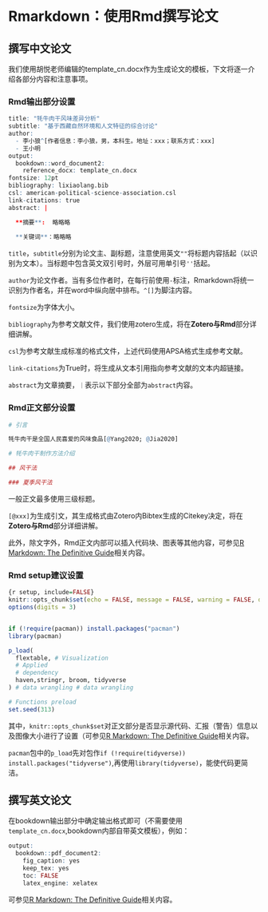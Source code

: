 # Rmarkdown：使用Rmd撰写论文

## 撰写中文论文

我们使用胡悦老师编辑的template_cn.docx作为生成论文的模板，下文将逐一介绍各部分内容和注意事项。

### Rmd输出部分设置

```r
title: "牦牛肉干风味差异分析"
subtitle: "基于西藏自然环境和人文特征的综合讨论"
author:  
  - 李小狼^[作者信息：李小狼，男，本科生。地址：xxx；联系方式：xxx]
  - 王小明
output: 
  bookdown::word_document2:
    reference_docx: template_cn.docx
fontsize: 12pt
bibliography: lixiaolang.bib
csl: american-political-science-association.csl
link-citations: true
abstract: |

  **摘要**:  略略略
  
  **关键词**：略略略
```

`title`，`subtitle`分别为论文主、副标题，注意使用英文`""`将标题内容括起（以识别为文本）。当标题中包含英文双引号时，外层可用单引号`''`括起。

`author`为论文作者。当有多位作者时，在每行前使用`-`标注，Rmarkdown将统一识别为作者名，并在word中纵向居中排布。`^[]`为脚注内容。

`fontsize`为字体大小。

`bibliography`为参考文献文件，我们使用zotero生成，将在**Zotero与Rmd**部分详细讲解。

`csl`为参考文献生成标准的格式文件，上述代码使用APSA格式生成参考文献。

`link-citations`为True时，将生成从文本引用指向参考文献的文本内超链接。

`abstract`为文章摘要，`｜`表示以下部分全部为`abstract`内容。

### Rmd正文部分设置
```r
# 引言

牦牛肉干是全国人民喜爱的风味食品[@Yang2020; @Jia2020]

# 牦牛肉干制作方法介绍

## 风干法

### 夏季风干法
```

一般正文最多使用三级标题。

`[@xxx]`为生成引文，其生成格式由Zotero内Bibtex生成的Citekey决定，将在**Zotero与Rmd**部分详细讲解。

此外，除文字外，Rmd正文内部可以插入代码块、图表等其他内容，可参见[R Markdown: The Definitive Guide](https://bookdown.org/yihui/rmarkdown/r-code.html)相关内容。

### Rmd setup建议设置

```r
{r setup, include=FALSE}
knitr::opts_chunk$set(echo = FALSE, message = FALSE, warning = FALSE, dpi = 300)
options(digits = 3)


if (!require(pacman)) install.packages("pacman")
library(pacman)

p_load(
  flextable, # Visualization
  # Applied
  # dependency
  haven,stringr, broom, tidyverse
) # data wrangling # data wrangling

# Functions preload
set.seed(313)
```

其中，`knitr::opts_chunk$set`对正文部分是否显示源代码、汇报（警告）信息以及图像大小进行了设置（可参见[R Markdown: The Definitive Guide](https://bookdown.org/yihui/rmarkdown/r-code.html)相关内容。

`pacman`包中的`p_load`先对包作`if (!require(tidyverse)) install.packages("tidyverse")`,再使用`library(tidyverse)`，能使代码更简洁。

##  撰写英文论文

在bookdown输出部分中确定输出格式即可（不需要使用`template_cn.docx`,bookdown内部自带英文模板），例如：
```r
output:
  bookdown::pdf_document2:
    fig_caption: yes
    keep_tex: yes
    toc: FALSE
    latex_engine: xelatex
```

可参见[R Markdown: The Definitive Guide](https://bookdown.org/yihui/bookdown/output-formats.html)相关内容。

